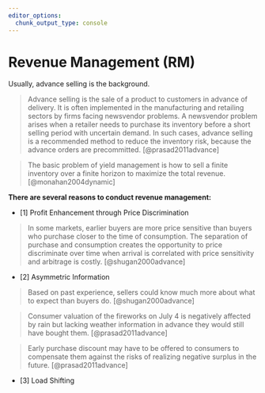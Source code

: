 ```yaml
---
editor_options:
  chunk_output_type: console
---
```


# Revenue Management (RM) {#RM}

Usually, advance selling is the background.

> Advance selling is the sale of a product to customers in advance of delivery. It is often implemented in the manufacturing and retailing sectors by firms facing newsvendor problems. A newsvendor problem arises when a retailer needs to purchase its inventory before a short selling period with uncertain demand. In such cases, advance selling is a recommended method to reduce the inventory risk, because the advance orders are precommitted. [@prasad2011advance]

> The basic problem of yield management is how to sell a finite inventory over a finite horizon to maximize the total revenue. [@monahan2004dynamic]

**There are several reasons to conduct revenue management:**

- [1] Profit Enhancement through Price Discrimination

> In some markets, earlier buyers are more price sensitive than buyers who purchase closer to the time of consumption. The separation of purchase and consumption creates the opportunity to price discriminate over time when arrival is correlated with price sensitivity and arbitrage is costly. [@shugan2000advance]

- [2] Asymmetric Information

> Based on past experience, sellers could know much more about what to expect than buyers do. [@shugan2000advance]

> Consumer valuation of the fireworks on July 4 is negatively affected by rain but lacking weather information in advance they would still have bought them. [@prasad2011advance]

> Early purchase discount may have to be offered to consumers to compensate them against the risks of realizing negative surplus in the future. [@prasad2011advance]

- [3] Load Shifting
